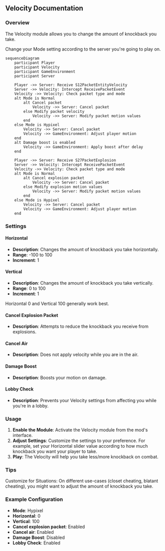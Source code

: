 
## Velocity Documentation

### Overview
The Velocity module allows you to change the amount of knockback you take.

<Callout type="default" emoji="️👾">
Change your Mode setting according to the server you're going to play on.
</Callout>

```mermaid
sequenceDiagram
    participant Player
    participant Velocity
    participant GameEnvironment
    participant Server

    Player ->> Server: Receive S12PacketEntityVelocity
    Server ->> Velocity: Intercept ReceivePacketEvent
    Velocity ->> Velocity: Check packet type and mode
    alt Mode is Normal
        alt Cancel packet
            Velocity ->> Server: Cancel packet
        else Modify packet velocity
            Velocity ->> Server: Modify packet motion values
        end
    else Mode is Hypixel
        Velocity ->> Server: Cancel packet
        Velocity ->> GameEnvironment: Adjust player motion
    end
    alt Damage boost is enabled
        Velocity ->> GameEnvironment: Apply boost after delay
    end

    Player ->> Server: Receive S27PacketExplosion
    Server ->> Velocity: Intercept ReceivePacketEvent
    Velocity ->> Velocity: Check packet type and mode
    alt Mode is Normal
        alt Cancel explosion packet
            Velocity ->> Server: Cancel packet
        else Modify explosion motion values
            Velocity ->> Server: Modify packet motion values
        end
    else Mode is Hypixel
        Velocity ->> Server: Cancel packet
        Velocity ->> GameEnvironment: Adjust player motion
    end
```

### Settings

#### Horizontal
- **Description**: Changes the amount of knockback you take horizontally.
- **Range**: -100 to 100
- **Increment**: 1

#### Vertical
- **Description**: Changes the amount of knockback you take vertically.
- **Range**: 0 to 100
- **Increment**: 1

<Callout type="default" emoji="️👾">
Horizontal 0 and Vertical 100 generally work best.
</Callout>

#### Cancel Explosion Packet
- **Description**: Attempts to reduce the knockback you receive from explosions.

#### Cancel Air
- **Description**: Does not apply velocity while you are in the air.

#### Damage Boost
- **Description**: Boosts your motion on damage.

#### Lobby Check
- **Description**: Prevents your Velocity settings from affecting you while you're in a lobby.


### Usage
1. **Enable the Module**: Activate the Velocity module from the mod's interface.
2. **Adjust Settings**: Customize the settings to your preference. For example, set your Horizontal slider value according to how much knockback you want your player to take.
3. **Play**: The Velocity will help you take less/more knockback on combat.

### Tips
<Callout type="default" emoji="️🚀">
Customize for Situations: On different use-cases (closet cheating, blatant cheating), you might want to adjust the amount of knockback you take.
</Callout>

### Example Configuration
- **Mode**: Hypixel
- **Horizontal**: 0
- **Vertical**: 100
- **Cancel explosion packet**: Enabled
- **Cancel air**: Enabled
- **Damage Boost**: Disabled
- **Lobby Check**: Enabled


